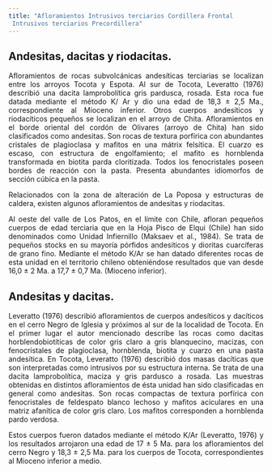 ```yaml
---
title: "Afloramientos Intrusivos terciarios Cordillera Frontal
 Intrusivos terciarios Precordillera"
---
```


<div style="text-align: justify">

## Andesitas, dacitas y riodacitas.

Afloramientos de rocas subvolcánicas andesíticas terciarias se localizan entre los arroyos Tocota y Espota. Al sur de Tocota, Leveratto (1976) describió una dacita lamprobolítica gris pardusca, rosada. Esta roca fue datada mediante el método K/ Ar y dio una edad de 18,3 ± 2,5 Ma., correspondiente al Mioceno inferior. Otros cuerpos andesíticos y riodacíticos pequeños se localizan en el arroyo de Chita. Afloramientos en el borde oriental del cordón de Olivares (arroyo de Chita) han sido clasificados como andesitas. Son rocas de textura porfírica con abundantes cristales de plagioclasa y mafitos en una mátrix felsítica. El cuarzo es escaso, con estructura de engolfamiento; el mafito es hornblenda transformada en biotita parda cloritizada. Todos los fenocristales poseen bordes de reacción con la pasta. Presenta abundantes idiomorfos de sección cúbica en la pasta.

Relacionados con la zona de alteración de La Poposa y estructuras de caldera, existen algunos afloramientos de andesitas y riodacitas.

Al oeste del valle de Los Patos, en el límite con Chile, afloran pequeños cuerpos de edad terciaria que en la Hoja Pisco de Elqui (Chile) han sido denominados como Unidad Infiernillo (Maksaev et al., 1984). Se trata de pequeños stocks en su mayoría pórfidos andesíticos y dioritas cuarcíferas de grano fino. Mediante el método K/Ar se han datado diferentes rocas de esta unidad en el territorio chileno obteniéndose resultados que van desde 16,0 ± 2 Ma. a 17,7 ± 0,7 Ma. (Mioceno inferior).

## Andesitas y dacitas.

Leveratto (1976) describió afloramientos de cuerpos andesíticos y dacíticos en el cerro Negro de Iglesia y próximos al sur de la localidad de Tocota. En el primer lugar el autor mencionado describe las rocas como dacitas horblendobiotíticas de color gris claro a gris blanquecino, macizas, con fenocristales de plagioclasa, hornblenda, biotita y cuarzo en una pasta andesítica.
En Tocota, Leveratto (1976) describió dos masas dacíticas que son interpretadas como intrusivos por su estructura interna. Se trata de una dacita lamprobolítica, maciza y gris pardusco a rosada. Las muestras obtenidas en distintos afloramientos de ésta unidad han sido clasificadas en general como andesitas. Son rocas compactas de textura porfírica con fenocristales de feldespato blanco lechoso y mafitos aciculares en una matriz afanítica de color gris claro. Los mafitos corresponden a hornblenda pardo verdosa.

Estos cuerpos fueron datados mediante el método K/Ar (Leveratto, 1976) y los resultados arrojaron una edad de 17 ± 5 Ma. para los afloramientos del cerro Negro y 18,3 ± 2,5 Ma. para los cuerpos de Tocota, correspondientes al Mioceno inferior a medio.

<div/>
